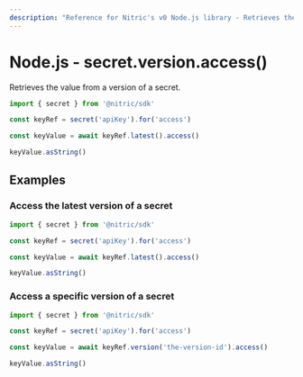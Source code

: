 ```yaml
---
description: "Reference for Nitric's v0 Node.js library - Retrieves the value from a version of a secret."
---
```


# Node.js - secret.version.access()

Retrieves the value from a version of a secret.

```javascript
import { secret } from '@nitric/sdk'

const keyRef = secret('apiKey').for('access')

const keyValue = await keyRef.latest().access()

keyValue.asString()
```

## Examples

### Access the latest version of a secret

```javascript
import { secret } from '@nitric/sdk'

const keyRef = secret('apiKey').for('access')

const keyValue = await keyRef.latest().access()

keyValue.asString()
```

### Access a specific version of a secret

```javascript
import { secret } from '@nitric/sdk'

const keyRef = secret('apiKey').for('access')

const keyValue = await keyRef.version('the-version-id').access()

keyValue.asString()
```
